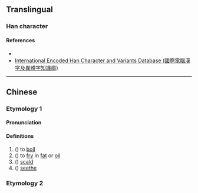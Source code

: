 {{character info/new}}
==Translingual==

===Han character===
{{Han char|rn=86|rad=火|as=5|sn=9|canj=FMYM|four=91811|ids=⿰火正}}

====References====
* {{Han ref|kx=668.06|dkj=18934|dj=1077.10|hdz=32194.10|uh=70A1}}
* [http://chardb.iis.sinica.edu.tw/char/15581 International Encoded Han Character and Variants Database (國際電腦漢字及異體字知識庫)]

----

==Chinese==
{{zh-forms}}
===Etymology 1===
====Pronunciation====
{{zh-pron
|m=zhēng
|c=zing1
|cat=v
}}

====Definitions====
{{zh-hanzi}}

# ({{zh-only|炡爚}}) to [[boil]]
# ({{zh-only|炡爚}}) to [[fry]] in [[fat]] or [[oil]]
# ({{zh-only|炡爚}}) [[scald]]
# ({{zh-only|炡爚}}) [[seethe]]

===Etymology 2===
{{zh-see|蒸|ss}}